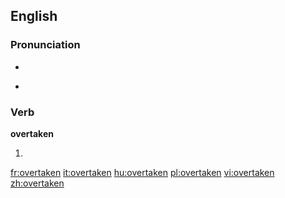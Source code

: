 ==English==

===Pronunciation===
* {{IPA|/'ovəɻteɪkən/}}
* {{audio|En-us-overtaken.ogg|Audio (US)}}
*: {{rhymes|eɪkən}}

===Verb===
'''overtaken'''

# {{past participle of| to [[overtake]]}}

[[fr:overtaken]]
[[it:overtaken]]
[[hu:overtaken]]
[[pl:overtaken]]
[[vi:overtaken]]
[[zh:overtaken]]